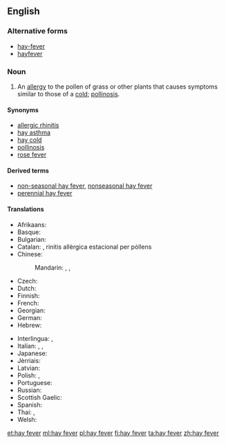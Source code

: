 ==English==

===Alternative forms===
* [[hay-fever]]
* [[hayfever]]

===Noun===
{{wikipedia}}
{{en-noun|head=[[hay]] [[fever]]|-}}

# An [[allergy]] to the pollen of grass or other plants that causes symptoms similar to those of a [[cold]]; [[pollinosis]].

====Synonyms====
* [[allergic rhinitis]]
* [[hay asthma]]
* [[hay cold]]
* [[pollinosis]]
* [[rose fever]]

====Derived terms====
* [[non-seasonal hay fever]], [[nonseasonal hay fever]]
* [[perennial hay fever]]

====Translations====
{{trans-top|allergy to pollen}}
* Afrikaans: {{t|af|hooikoors}}
* Basque: {{t|eu|errinitis alergikoa}}
* Bulgarian: {{t|bg|сенна треска|f|tr=senna treska|sc=Cyrl}}
* Catalan: {{t|ca|febre del fenc}}, rinitis allèrgica estacional per pòllens
* Chinese:
*: Mandarin: {{t|cmn|枯草熱|sc=Hani}}, {{t+|cmn|枯草热|tr=kūcǎorè|sc=Hani}}, {{t+|cmn|花粉症|tr=huāfěnzhèng|sc=Hani}}
* Czech: {{t|cs|senná rýma|f}}
* Dutch: {{t|nl|hooikoorts|f}}
* Finnish: {{t+|fi|heinänuha}}
* French: {{t+|fr|rhume des foins|m}}
* Georgian: {{t-needed|ka}}
* German: {{t+|de|Heuschnupfen|m}}
* Hebrew: {{t-needed|he}}
{{trans-mid}}
* Interlingua: {{t|ia|febre del feno}}, {{t|ia|pollinosis}}
* Italian: {{t|it|raffreddore da fieno|m}}, {{t|it|febbre da fieno|f}}, {{t+|it|pollinosi|f}}
* Japanese: {{t|ja|花粉症|tr=かふんしょう, kafunshō|sc=Jpan}}
* Jèrriais: {{t|roa-jer|maladie du fain|f}}
* Latvian: {{t|lv|siena drudzis}}
* Polish: {{t|pl|katar sienny|m}} {{qualifier|common use}}, {{t|pl|pyłkowica|f}} {{qualifier|medical term}}
* Portuguese: {{t|pt|febre de feno|f}}
* Russian: {{t|ru|сенная лихорадка|f|tr=sennája lixorádka}}
* Scottish Gaelic: {{t|gd|fiabhras-feòir|m|alt=am fiabhras-feòir}}
* Spanish: {{t|es|polinosis}}
* Thai: {{t|th|แพ้อากาศ|tr=páe aagàat}}, {{t|th|ไข้ละอองฟาง|tr=kâi láong faang}}
* Welsh: {{t|cy|clefyd y gwair|m}}
{{trans-bottom}}

[[et:hay fever]]
[[ml:hay fever]]
[[pl:hay fever]]
[[fi:hay fever]]
[[ta:hay fever]]
[[zh:hay fever]]
